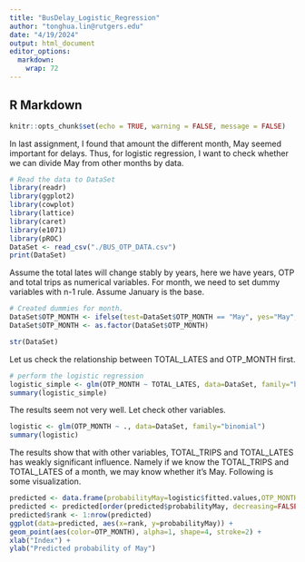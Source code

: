 ---
title: "BusDelay_Logistic_Regression"
author: "tonghua.lin@rutgers.edu"
date: "4/19/2024"
output: html_document
editor_options: 
  markdown: 
    wrap: 72
---

## R Markdown
```{r setup, include=FALSE}
knitr::opts_chunk$set(echo = TRUE, warning = FALSE, message = FALSE)
```

In last assignment, I found that amount the different month, May seemed important for delays. Thus, for logistic regression, I want to check whether we can divide May from other months by data.
```{r}
# Read the data to DataSet
library(readr)
library(ggplot2)
library(cowplot)
library(lattice)
library(caret)
library(e1071)
library(pROC)
DataSet <- read_csv("./BUS_OTP_DATA.csv")
print(DataSet)

```

Assume the total lates will change stably by years, here we have years, OTP and total trips as numerical variables. For month, we need to set dummy variables with n-1 rule. Assume January is the base.
```{r}
# Created dummies for month.
DataSet$OTP_MONTH <- ifelse(test=DataSet$OTP_MONTH == "May", yes="May", no="OtherMonth") 
DataSet$OTP_MONTH <- as.factor(DataSet$OTP_MONTH)

str(DataSet)
```
Let us check the relationship between TOTAL_LATES and OTP_MONTH first.
```{r}
# perform the logistic regression 
logistic_simple <- glm(OTP_MONTH ~ TOTAL_LATES, data=DataSet, family="binomial")
summary(logistic_simple)
```
The results seem not very well. Let check other variables.
```{r}
logistic <- glm(OTP_MONTH ~ ., data=DataSet, family="binomial")
summary(logistic)
```
The results show that with other variables, TOTAL_TRIPS and TOTAL_LATES has weakly significant influence. Namely if we know the TOTAL_TRIPS and TOTAL_LATES of a month, we may know whether it's May. Following is some visualization.
```{r}
predicted <- data.frame(probabilityMay=logistic$fitted.values,OTP_MONTH=DataSet$OTP_MONTH)
predicted <- predicted[order(predicted$probabilityMay, decreasing=FALSE),]
predicted$rank <- 1:nrow(predicted)
ggplot(data=predicted, aes(x=rank, y=probabilityMay)) +
geom_point(aes(color=OTP_MONTH), alpha=1, shape=4, stroke=2) +
xlab("Index") +
ylab("Predicted probability of May")
```
